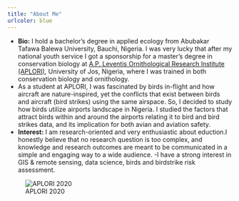 ```yaml
---
title: "About Me"
urlcolor: blue
---
```

- __Bio:__ I hold a bachelor’s degree in applied ecology from Abubakar Tafawa Balewa University, Bauchi, Nigeria. I was very lucky that after my national youth service I got a sponsorship for a master's degree in conservation biology at [A.P. Leventis Ornithological Research Institute (APLORI)](http://aplori.org), University of Jos, Nigeria, where I was trained in both conservation biology and ornithology.
- As a student at APLORI, I was fascinated by birds in-flight and how aircraft are nature-inspired, yet the conflicts that exist between birds and aircraft (bird strikes) using the same airspace. So, I decided to study how birds utilize airports landscape in Nigeria. I studied the factors that attract birds within and around the airports relating it to bird and bird strikes data, and its implication for both avian and aviation safety.
- __Interest:__ I am research-oriented and very enthusiastic about eduction.I honestly believe that no research question is too complex, and knowledge and research outcomes are meant to be communicated in a simple and engaging way to a wide audience. 
-I have a strong interest in GIS & remote sensing, data science, birds and birdstrike risk assessment.  

![APLORI 2020](me_aplori.jpeg#thumbnail)








